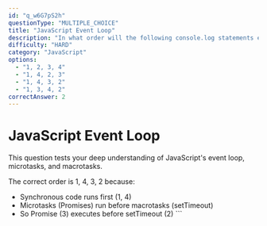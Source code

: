 ```yaml
---
id: "q_w6G7pS2h"
questionType: "MULTIPLE_CHOICE"
title: "JavaScript Event Loop"
description: "In what order will the following console.log statements execute? console.log('1'); setTimeout(() => console.log('2'), 0); Promise.resolve().then(() => console.log('3')); console.log('4');"
difficulty: "HARD"
category: "JavaScript"
options:
  - "1, 2, 3, 4"
  - "1, 4, 2, 3"
  - "1, 4, 3, 2"
  - "1, 3, 4, 2"
correctAnswer: 2
---
```


# JavaScript Event Loop

This question tests your deep understanding of JavaScript's event loop, microtasks, and macrotasks.

The correct order is 1, 4, 3, 2 because:
- Synchronous code runs first (1, 4)
- Microtasks (Promises) run before macrotasks (setTimeout)
- So Promise (3) executes before setTimeout (2)
\`\`\`
